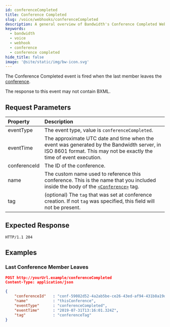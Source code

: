 ```yaml
---
id: conferenceCompleted
title: Conference Completed
slug: /voice/webhooks/conferenceCompleted
description: A general overview of Bandwidth's Conference Completed Webhook
keywords:
  - bandwidth
  - voice
  - webhook
  - conference
  - conference completed
hide_title: false
image: '@site/static/img/bw-icon.svg'
---
```



The Conference Completed event is fired when the last member leaves the [conference](/docs/voice/bxml/conference/).

The response to this event may not contain BXML.

## Request Parameters

| Property         | Description |
|:-----------------|:------------|
| eventType        | The event type, value is `conferenceCompleted`. |
| eventTime        | The approximate UTC date and time when the event was generated by the Bandwidth server, in ISO 8601 format. This may not be exactly the time of event execution. |
| conferenceId     | The ID of the conference. |
| name             | The custom name used to reference this conference. This is the name that you included inside the body of the [`<Conference>`](/docs/voice/bxml/conference/) tag. |
| tag              | (optional) The `tag` that was set at conference creation. If not `tag` was specified, this field will not be present. |

## Expected Response

```http
HTTP/1.1 204
```

## Examples

### Last Conference Member Leaves

```json
POST http://yourUrl.example/conferenceCompleted
Content-Type: application/json

{
    "conferenceId"   : "conf-59082d52-4a2ab5be-ce26-43ed-af94-431b8a19d4e3",
    "name"           : "thisConference",
    "eventType"      : "conferenceCompleted",
    "eventTime"      : "2019-07-31T13:16:01.324Z",
    "tag"            : "conferenceTag"
}
```
